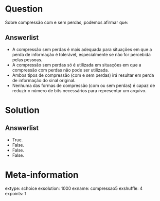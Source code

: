 Question
========
Sobre compressão com e sem perdas, podemos afirmar que:

Answerlist
----------
* A compressão sem perdas é mais adequada para situações em que a perda de informação é tolerável, especialmente se não for percebida pelas pessoas.
* A compressão sem perdas só é utilizada em situações em que a compressão com perdas não pode ser utilizada.
* Ambos tipos de compressão (com e sem perdas) irá resultar em perda de informação do sinal original.
* Nenhuma das formas de compressão (com ou sem perdas) é capaz de reduzir o número de bits necessários para representar um arquivo.

Solution
========

Answerlist
----------
* True.
* False.
* False.
* False.

Meta-information
================
extype: schoice
exsolution: 1000
exname: compressao5
exshuffle: 4
expoints: 1
